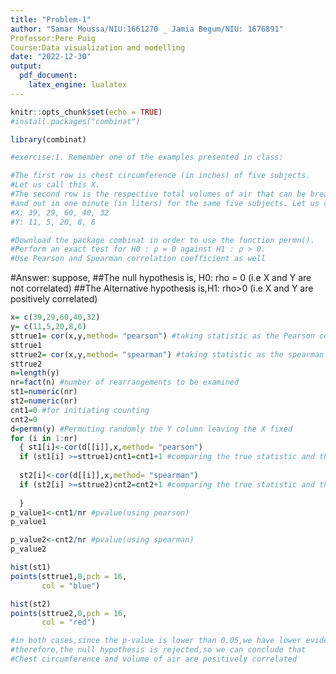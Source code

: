 ---
title: "Problem-1"
author: "Samar Moussa/NIU:1661270 _ Jamia Begum/NIU: 1676891"
Professor:Pere Puig
Course:Data visualization and modelling
date: "2022-12-30"
output:
  pdf_document:
    latex_engine: lualatex
---

```{r setup, include=FALSE}
knitr::opts_chunk$set(echo = TRUE)
#install.packages("combinat")

library(combinat)

```







```{r}
#exercise:1. Remember one of the examples presented in class: 

#The first row is chest circumference (in inches) of five subjects. 
#Let us call this X. 
#The second row is the respective total volumes of air that can be breathed in
#and out in one minute (in liters) for the same five subjects. Let us call this Y.
#X: 39, 29, 60, 40, 32
#Y: 11, 5, 20, 8, 6

#Download the package combinat in order to use the function permn().
#Perform an exact test for H0 : ρ = 0 against H1 : ρ > 0.
#Use Pearson and Spearman correlation coefficient as well
```


#Answer: suppose,
##The null hypothesis is, H0: rho = 0 (i.e X and Y are not correlated) 
##The Alternative hypothesis is,H1: rho>0 (i.e X and Y are positively correlated)


```{r}


x= c(39,29,60,40,32)
y= c(11,5,20,8,6)
sttrue1= cor(x,y,method= "pearson") #taking statistic as the Pearson correlation coefficient
sttrue1
sttrue2= cor(x,y,method= "spearman") #taking statistic as the spearman correlation coefficient
sttrue2
n=length(y)
nr=fact(n) #number of rearrangements to be examined 
st1=numeric(nr)
st2=numeric(nr)
cnt1=0 #for initiating counting
cnt2=0
d=permn(y) #Permuting randomly the Y column leaving the X fixed
for (i in 1:nr)
  { st1[i]<-cor(d[[i]],x,method= "pearson") 
  if (st1[i] >=sttrue1)cnt1=cnt1+1 #comparing the true statistic and the evaluated statistic
  
  st2[i]<-cor(d[[i]],x,method= "spearman") 
  if (st2[i] >=sttrue2)cnt2=cnt2+1 #comparing the true statistic and the evaluated statistic
        
  } 
p_value1<-cnt1/nr #pvalue(using pearson)
p_value1

p_value2<-cnt2/nr #pvalue(using spearman)
p_value2

hist(st1)
points(sttrue1,0,pch = 16,
       col = "blue")

hist(st2)
points(sttrue2,0,pch = 16,
       col = "red")

#in both cases,since the p-value is lower than 0.05,we have lower evidence to support the null hypothesis
#therefore,the null hypothesis is rejected,so we can conclude that
#Chest circumference and volume of air are positively correlated

```


